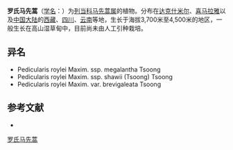 {{Speciesbox
| name = 罗氏马先蒿
| status = 
| status_system = 
| image =
| genus = Pedicularis
| species = roylei
| authority = Maxim.
| subdivision_ranks =[[亚种|亚种]]
| subdivision =
* 罗氏马先蒿 ''P. r.'' subsp. ''roylei''
* [[罗氏马先蒿罗氏亚种短盔|罗氏马先蒿罗氏亚种短盔]] ''P. r.'' var. ''brevigaleata''
* [[罗氏马先蒿大花|罗氏马先蒿大花]] ''P. r.'' subsp. ''megalantha''
* [[罗氏马先蒿萧氏|罗氏马先蒿萧氏]] ''P. r.'' subsp. ''subsp.''
}}

'''罗氏马先蒿'''（[[学名|学名]]：{{lang|la|''Pedicularis roylei''}}）为[[列当科|列当科]][[马先蒿属|马先蒿属]]的植物。分布在[[达克什米尔|达克什米尔]]、[[喜马拉雅|喜马拉雅]]以及[[中国大陆|中国大陆]]的[[西藏|西藏]]、[[四川|四川]]、[[云南|云南]]等地，生长于海拔3,700米至4,500米的地区，一般生长在高山湿草甸中，目前尚未由人工引种栽培。

== 异名 ==
* Pedicularis roylei Maxim. ssp. megalantha Tsoong
* Pedicularis roylei Maxim. ssp. shawii (Tsoong) Tsoong
* Pedicularis roylei Maxim. var. brevigaleata Tsoong

== 参考文献 ==
<div class="references-small">
* {{cite web| url =http://www.bioinfo.cn/db05/KmzwSpecies.php?action=view&id=21193| title =罗氏马先蒿（亚种变种）| work =《中国高等植物数据库全库》| publisher =中国科学院微生物研究所| author =昆明植物研究所| accessdate =2009-02-25| deadurl =yes| archiveurl =https://web.archive.org/web/20160305104002/http://www.bioinfo.cn/db05/KmzwSpecies.php?action=view&id=21193| archivedate =2016-03-05}}
</div>
{{Taxonbar|from=Q15231033}}

[[Category:马先蒿属|罗氏马先蒿]]


{{植物小作品}}